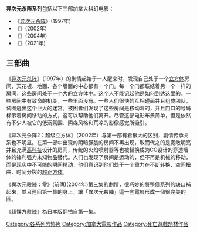 '''异次元杀阵系列'''包括以下三部加拿大科幻电影：

* 《[[异次元杀阵|异次元杀阵]]》(1997年)
* 《{{link-en|异次元杀阵2：超级立方体|Cube 2: Hypercube}}》(2002年)
* 《{{link-en|异次元杀阵：零|Cube Zero}}》(2004年)
* 《{{link-ja|异次元杀阵 (2021年电影)|CUBE (2021年の映画)|超慄方殺陣}}》(2021年)

== 三部曲 ==

《[[异次元杀阵|异次元杀阵]]》（1997年）的剧情起始于一人醒来时，发现自己处于一个[[立方体|立方体]]房间，天花板、地面、各个墙面的中心都有一个门。每一个门都联结着另一个一样的房间，这些房间处于一个大的立方体中。这个人不能记起他是如何到达这里的。一些房间中有致命的机关，一些里面没有。一些人们很快的互相碰面并且组成团队，试图逃出这个巨大的迷宫。被困者们发现了这些房间是移动着的，并且门口的号码标示着房间移动的方式，这可以帮助他们离开。尽管这部电影布景简单，但是依然有不少人被它的低沉氛围、阴森风格和荒凉的影像感觉所吸引。

《异次元杀阵2：超级立方体》（2002年）与第一部有着很大的区别，剧情传承关系也不明显。在第一部中出现的阴暗朦胧的房间不再出现，取而代之的是宽敞明亮并且充满[[高科技|高科技]]设计的房间，传统的火焰喷射器等也被替换成为CG设计的穿透墙体的锋利强力未知物品替代。人们也发现了房间是运动的，但不再是机械的移动，而是现实中不可能的瞬间移动，他们意识到他们处于一个重力在不断转换、空间扭曲、时间分裂的[[超正方体|超正方体]]。

《異次元殺陣：零》(前傳)(2004年)第三集的劇情，很巧妙的將整個系列的缺口補起來，並且連回第一集的身上，讓「異次元殺陣」這一套電影形成一個很完美的圓。 

《[[超慄方殺陣|超慄方殺陣]]》為日本版翻拍自第一集。

[[Category:各系列恐怖片|Category:各系列恐怖片]]
[[Category:加拿大電影作品|Category:加拿大電影作品]]
[[Category:死亡遊戲題材作品|Category:死亡遊戲題材作品]]